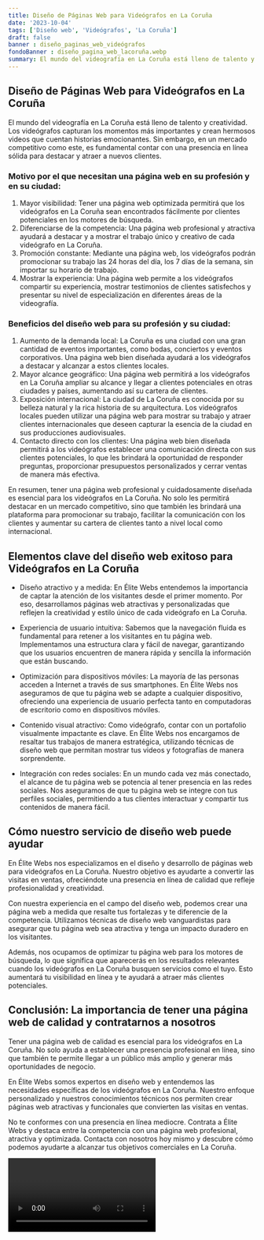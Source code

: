 ```yaml
---
title: Diseño de Páginas Web para Videógrafos en La Coruña
date: '2023-10-04'
tags: ['Diseño web', 'Videógrafos', 'La Coruña']
draft: false
banner : diseño_paginas_web_videógrafos
fondoBanner : diseño_pagina_web_lacoruña.webp
summary: El mundo del videografía en La Coruña está lleno de talento y creatividad. Los videógrafos capturan los momentos más importantes y crean hermosos videos que cuentan historias emocionantes. Sin embargo, en un mercado competitivo como este, es fundamental contar con una presencia en línea sólida para destacar y atraer a nuevos clientes. 
---
```


## Diseño de Páginas Web para Videógrafos en La Coruña

El mundo del videografía en La Coruña está lleno de talento y creatividad. Los videógrafos capturan los momentos más importantes y crean hermosos videos que cuentan historias emocionantes. Sin embargo, en un mercado competitivo como este, es fundamental contar con una presencia en línea sólida para destacar y atraer a nuevos clientes. 

### Motivo por el que necesitan una página web en su profesión y en su ciudad:

1. Mayor visibilidad: Tener una página web optimizada permitirá que los videógrafos en La Coruña sean encontrados fácilmente por clientes potenciales en los motores de búsqueda. 
2. Diferenciarse de la competencia: Una página web profesional y atractiva ayudará a destacar y a mostrar el trabajo único y creativo de cada videógrafo en La Coruña.
3. Promoción constante: Mediante una página web, los videógrafos podrán promocionar su trabajo las 24 horas del día, los 7 días de la semana, sin importar su horario de trabajo.
4. Mostrar la experiencia: Una página web permite a los videógrafos compartir su experiencia, mostrar testimonios de clientes satisfechos y presentar su nivel de especialización en diferentes áreas de la videografía.

### Beneficios del diseño web para su profesión y su ciudad:

1. Aumento de la demanda local: La Coruña es una ciudad con una gran cantidad de eventos importantes, como bodas, conciertos y eventos corporativos. Una página web bien diseñada ayudará a los videógrafos a destacar y alcanzar a estos clientes locales.
2. Mayor alcance geográfico: Una página web permitirá a los videógrafos en La Coruña ampliar su alcance y llegar a clientes potenciales en otras ciudades y países, aumentando así su cartera de clientes.
3. Exposición internacional: La ciudad de La Coruña es conocida por su belleza natural y la rica historia de su arquitectura. Los videógrafos locales pueden utilizar una página web para mostrar su trabajo y atraer clientes internacionales que deseen capturar la esencia de la ciudad en sus producciones audiovisuales.
4. Contacto directo con los clientes: Una página web bien diseñada permitirá a los videógrafos establecer una comunicación directa con sus clientes potenciales, lo que les brindará la oportunidad de responder preguntas, proporcionar presupuestos personalizados y cerrar ventas de manera más efectiva.

En resumen, tener una página web profesional y cuidadosamente diseñada es esencial para los videógrafos en La Coruña. No solo les permitirá destacar en un mercado competitivo, sino que también les brindará una plataforma para promocionar su trabajo, facilitar la comunicación con los clientes y aumentar su cartera de clientes tanto a nivel local como internacional.

<GifSeo />

<Cta />

## Elementos clave del diseño web exitoso para Videógrafos en La Coruña

- Diseño atractivo y a medida: En Élite Webs entendemos la importancia de captar la atención de los visitantes desde el primer momento. Por eso, desarrollamos páginas web atractivas y personalizadas que reflejen la creatividad y estilo único de cada videógrafo en La Coruña.

- Experiencia de usuario intuitiva: Sabemos que la navegación fluida es fundamental para retener a los visitantes en tu página web. Implementamos una estructura clara y fácil de navegar, garantizando que los usuarios encuentren de manera rápida y sencilla la información que están buscando.

- Optimización para dispositivos móviles: La mayoría de las personas acceden a Internet a través de sus smartphones. En Élite Webs nos aseguramos de que tu página web se adapte a cualquier dispositivo, ofreciendo una experiencia de usuario perfecta tanto en computadoras de escritorio como en dispositivos móviles.

- Contenido visual atractivo: Como videógrafo, contar con un portafolio visualmente impactante es clave. En Élite Webs nos encargamos de resaltar tus trabajos de manera estratégica, utilizando técnicas de diseño web que permitan mostrar tus videos y fotografías de manera sorprendente.

- Integración con redes sociales: En un mundo cada vez más conectado, el alcance de tu página web se potencia al tener presencia en las redes sociales. Nos aseguramos de que tu página web se integre con tus perfiles sociales, permitiendo a tus clientes interactuar y compartir tus contenidos de manera fácil.

## Cómo nuestro servicio de diseño web puede ayudar

En Élite Webs nos especializamos en el diseño y desarrollo de páginas web para videógrafos en La Coruña. Nuestro objetivo es ayudarte a convertir las visitas en ventas, ofreciéndote una presencia en línea de calidad que refleje profesionalidad y creatividad.

Con nuestra experiencia en el campo del diseño web, podemos crear una página web a medida que resalte tus fortalezas y te diferencie de la competencia. Utilizamos técnicas de diseño web vanguardistas para asegurar que tu página web sea atractiva y tenga un impacto duradero en los visitantes.

Además, nos ocupamos de optimizar tu página web para los motores de búsqueda, lo que significa que aparecerás en los resultados relevantes cuando los videógrafos en La Coruña busquen servicios como el tuyo. Esto aumentará tu visibilidad en línea y te ayudará a atraer más clientes potenciales.

## Conclusión: La importancia de tener una página web de calidad y contratarnos a nosotros

Tener una página web de calidad es esencial para los videógrafos en La Coruña. No solo ayuda a establecer una presencia profesional en línea, sino que también te permite llegar a un público más amplio y generar más oportunidades de negocio.

En Élite Webs somos expertos en diseño web y entendemos las necesidades específicas de los videógrafos en La Coruña. Nuestro enfoque personalizado y nuestros conocimientos técnicos nos permiten crear páginas web atractivas y funcionales que convierten las visitas en ventas.

No te conformes con una presencia en línea mediocre. Contrata a Élite Webs y destaca entre la competencia con una página web profesional, atractiva y optimizada. Contacta con nosotros hoy mismo y descubre cómo podemos ayudarte a alcanzar tus objetivos comerciales en La Coruña.

<Video />

<CtaBot job='Videógrafos' city='La Coruña'/>

<Gmaps query='La Coruña+españa+maps' />
